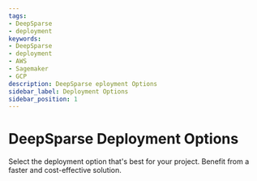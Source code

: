 ```yaml
---
tags:
- DeepSparse
- deployment
keywords:
- DeepSparse
- deployment
- AWS
- Sagemaker
- GCP
description: DeepSparse eployment Options
sidebar_label: Deployment Options
sidebar_position: 1
---
```


# DeepSparse Deployment Options

Select the deployment option that's best for your project. Benefit from a faster and cost-effective solution.

<DocCardList>
</DocCardList>

